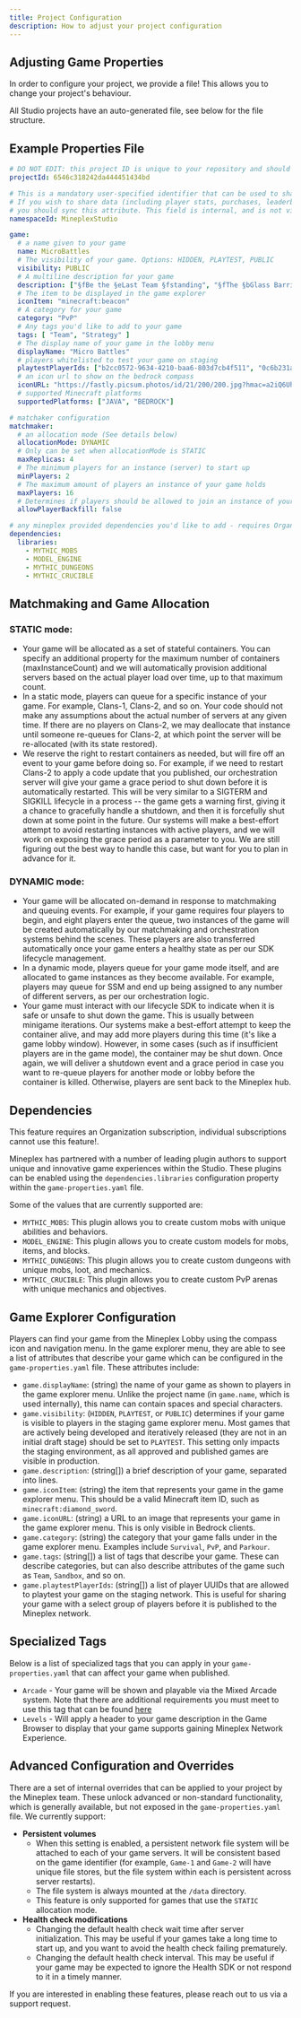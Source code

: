 ```yaml
---
title: Project Configuration
description: How to adjust your project configuration
---
```


## Adjusting Game Properties
In order to configure your project, we provide a file! This allows you to change your project's behaviour.

All Studio projects have an auto-generated file, see below for the file structure.
<FileTree>
  <Folder name="config" label="config">
    <File name="game-properties.yaml" label="game-properties.yaml" />
  </Folder>
</FileTree>

## Example Properties File
```yaml
# DO NOT EDIT: this project ID is unique to your repository and should not be changed
projectId: 6546c318242da444451434bd

# This is a mandatory user-specified identifier that can be used to share products and data between games.
# If you wish to share data (including player stats, purchases, leaderboard rankings, and more) between multiple Studio projects, 
# you should sync this attribute. This field is internal, and is not visible within your game. 
namespaceId: MineplexStudio 

game:
  # a name given to your game
  name: MicroBattles 
  # The visibility of your game. Options: HIDDEN, PLAYTEST, PUBLIC
  visibility: PUBLIC 
  # A multiline description for your game
  description: ["§fBe the §eLast Team §fstanding", "§fThe §bGlass Barrier §fwill disappear after §c10 seconds"] 
  # The item to be displayed in the game explorer
  iconItem: "minecraft:beacon"
  # A category for your game
  category: "PvP"
  # Any tags you'd like to add to your game
  tags: [ "Team", "Strategy" ]
  # The display name of your game in the lobby menu
  displayName: "Micro Battles"
  # players whitelisted to test your game on staging
  playtestPlayerIds: ["b2cc0572-9634-4210-baa6-803d7cb4f511", "0c6b231a-1f12-49b6-a1fc-1a9279de277c"]
  # an icon url to show on the bedrock compass
  iconURL: "https://fastly.picsum.photos/id/21/200/200.jpg?hmac=a2iQ6UhOjpU6jn7QSsCpk1CiiKTxmW1R4UivDsv-n8o"
  # supported Minecraft platforms
  supportedPlatforms: ["JAVA", "BEDROCK"]

# matchaker configuration
matchmaker:
  # an allocation mode (See details below)
  allocationMode: DYNAMIC 
  # Only can be set when allocationMode is STATIC
  maxReplicas: 4 
  # The minimum players for an instance (server) to start up
  minPlayers: 2
  # The maximum amount of players an instance of your game holds
  maxPlayers: 16
  # Determines if players should be allowed to join an instance of your game that is already running
  allowPlayerBackfill: false

# any mineplex provided dependencies you'd like to add - requires Organization account
dependencies:
  libraries:
    - MYTHIC_MOBS
    - MODEL_ENGINE
    - MYTHIC_DUNGEONS
    - MYTHIC_CRUCIBLE
```

## Matchmaking and Game Allocation
### STATIC mode:
- Your game will be allocated as a set of stateful containers. You can specify an additional property for the maximum number of containers (maxInstanceCount) and we will automatically provision additional servers based on the actual player load over time, up to that maximum count.
- In a static mode, players can queue for a specific instance of your game. For example, Clans-1, Clans-2, and so on. 
Your code should not make any assumptions about the actual number of servers at any given time. If there are no players on Clans-2, we may deallocate that instance until someone re-queues for Clans-2, at which point the server will be re-allocated (with its state restored). 
- We reserve the right to restart containers as needed, but will fire off an event to your game before doing so. For example, if we need to restart Clans-2 to apply a code update that you published, our orchestration server will give your game a grace period to shut down before it is automatically restarted. This will be very similar to a SIGTERM and SIGKILL lifecycle in a process -- the game gets a warning first, giving it a chance to gracefully handle a shutdown, and then it is forcefully shut down at some point in the future. Our systems will make a best-effort attempt to avoid restarting instances with active players, and we will work on exposing the grace period as a parameter to you. We are still figuring out the best way to handle this case, but want for you to plan in advance for it.

### DYNAMIC mode:
- Your game will be allocated on-demand in response to matchmaking and queuing events. For example, if your game requires four players to begin, and eight players enter the queue, two instances of the game will be created automatically by our matchmaking and orchestration systems behind the scenes. These players are also transferred automatically once your game enters a healthy state as per our SDK lifecycle management.
- In a dynamic mode, players queue for your game mode itself, and are allocated to game instances as they become available. For example, players may queue for SSM and end up being assigned to any number of different servers, as per our orchestration logic.
- Your game must interact with our lifecycle SDK to indicate when it is safe or unsafe to shut down the game. This is usually between minigame iterations. Our systems make a best-effort attempt to keep the container alive, and may add more players during this time (it's like a game lobby window). However, in some cases (such as if insufficient players are in the game mode), the container may be shut down. Once again, we will deliver a shutdown event and a grace period in case you want to re-queue players for another mode or lobby before the container is killed. Otherwise, players are sent back to the Mineplex hub.

## Dependencies
<Note type="note">
This feature requires an Organization subscription, individual subscriptions cannot use this feature!.
</Note>

Mineplex has partnered with a number of leading plugin authors to support unique and innovative game experiences within the Studio. These plugins can be enabled using the `dependencies.libraries` configuration property within the `game-properties.yaml` file. 

Some of the values that are currently supported are:
- `MYTHIC_MOBS`: This plugin allows you to create custom mobs with unique abilities and behaviors.
- `MODEL_ENGINE`: This plugin allows you to create custom models for mobs, items, and blocks.
- `MYTHIC_DUNGEONS`: This plugin allows you to create custom dungeons with unique mobs, loot, and mechanics.
- `MYTHIC_CRUCIBLE`: This plugin allows you to create custom PvP arenas with unique mechanics and objectives.

## Game Explorer Configuration
Players can find your game from the Mineplex Lobby using the compass icon and navigation menu. In the game explorer menu, they are able to see a list of attributes that describe your game which can be configured in the `game-properties.yaml` file. These attributes include:
- `game.displayName`: (string) the name of your game as shown to players in the game explorer menu. Unlike the project name (in `game.name`, which is used internally), this name can contain spaces and special characters.
- `game.visibility`: (`HIDDEN`, `PLAYTEST`, or `PUBLIC`) determines if your game is visible to players in the staging game explorer menu. Most games that are actively being developed and iteratively released (they are not in an initial draft stage) should be set to `PLAYTEST`. This setting only impacts the staging environment, as all approved and published games are visible in production.
- `game.description`: (string[]) a brief description of your game, separated into lines.
- `game.iconItem`: (string) the item that represents your game in the game explorer menu. This should be a valid Minecraft item ID, such as `minecraft:diamond_sword`.
- `game.iconURL`: (string) a URL to an image that represents your game in the game explorer menu. This is only visible in Bedrock clients.
- `game.category`: (string) the category that your game falls under in the game explorer menu. Examples include `Survival`, `PvP`, and `Parkour`.
- `game.tags`: (string[]) a list of tags that describe your game. These can describe categories, but can also describe attributes of the game such as `Team`, `Sandbox`, and so on.
- `game.playtestPlayerIds`: (string[]) a list of player UUIDs that are allowed to playtest your game on the staging network. This is useful for sharing your game with a select group of players before it is published to the Mineplex network.

## Specialized Tags

Below is a list of specialized tags that you can apply in your `game-properties.yaml` that can affect your game when published.
- `Arcade` - Your game will be shown and playable via the Mixed Arcade system. Note that there are additional requirements you must meet to use this tag that can be found [here](/docs/sdk/features/queueing#tag-queue)
- `Levels` - Will apply a header to your game description in the Game Browser to display that your game supports gaining Mineplex Network Experience.

## Advanced Configuration and Overrides

There are a set of internal overrides that can be applied to your project by the Mineplex team. These unlock advanced or non-standard functionality, which is generally available, but not exposed in the `game-properties.yaml` file. We currently support:
- **Persistent volumes**
  - When this setting is enabled, a persistent network file system will be attached to each of your game servers. It will be consistent based on the game identifier (for example, `Game-1` and `Game-2` will have unique file stores, but the file system within each is persistent across server restarts).
  - The file system is always mounted at the `/data` directory.
  - This feature is only supported for games that use the `STATIC` allocation mode.
- **Health check modifications**
  - Changing the default health check wait time after server initialization. This may be useful if your games take a long time to start up, and you want to avoid the health check failing prematurely.
  - Changing the default health check interval. This may be useful if your game may be expected to ignore the Health SDK or not respond to it in a timely manner.

If you are interested in enabling these features, please reach out to us via a support request.